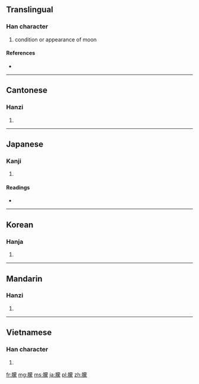 {{also|蒙}}
==Translingual==

===Han character===
{{Han char|rn=74|rad=月|as=14|sn=18|four=7423<sub>2</sub>|canj=月廿月人 (BTBO)}}

# condition or appearance of moon

====References====
* {{Han ref|kx=0507.030|dkj=14409|dj=0888.060|hdz=32115.080|uh=6726|ud=26406|bh=C261|bd=49761}}

----

==Cantonese==

===Hanzi===
{{yue-hanzi|jyut=|y=mung4}}

# {{defn|lang=yue|sort=月14}}

----

==Japanese==

===Kanji===
{{ja-kanji|grade=|rs=月14}}

# {{defn|lang=ja|sort=月14}}

====Readings====
* {{ja-readings|on=[[ぼう]] (bō), [[もう]] (mō)|kun=[[おぼろ]] (oboro)}}

----

==Korean==

===Hanja===
{{ko-hanja|hangeul=몽|eumhun=|rv=mong|mr=mong|y=mong}}

# {{defn|lang=ko|sort=月14}}

----

==Mandarin==

===Hanzi===
{{cmn-hanzi|pin=[[méng]] ([[meng2]])|wg=meng<sup>2</sup>}}

# {{defn|lang=cmn|sort=月14}}

----

==Vietnamese==

===Han character===
{{vi-hantu|[[mông]], [[mồng]]|rs=月14}}

# {{defn|lang=vi|sort=月14}}

[[fr:朦]]
[[mg:朦]]
[[ms:朦]]
[[ja:朦]]
[[pl:朦]]
[[zh:朦]]